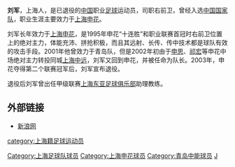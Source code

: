 {{Football player infobox
| playername =刘军
| image = 
| fullname = 刘军
| englishfullname = Liu Jun
| nickname =
| dateofbirth ={{birth date and age|1970|1|25}}
| height= {{height|m=1.74}}
| countryofbirth = {{CHN}}
| cityofbirth = [[上海|上海]]
| currentclub  = 退役
| position =  中场
| youthyears = 1980-1982年<br/>1982-1986年<br/>1986-1988年<br/>1988-1989年
| youthclubs = 闸北区少体校<br/>上海市少体校<br/>上海青年队<br/>中国国青队
| years = 1989-1993年<br/>1994-2000年<br>2001年<br>2002-2003年
| clubs = [[上海足球队|上海队]]<br/>[[上海申花|上海申花]]<br>[[青岛中能|青岛啤酒]]<br>[[上海申花|上海申花]]
| caps(goals)=<br/>154{{0}}(15)<br/>{{0}}25{{0}}{{0}}(2)<br/>{{0}}31{{0}}{{0}}(0)
| nationalyears = 1997年-2000年
| nationalteam ={{fb|CHN}}
| nationalcaps(goals)=7 (0)
}}
'''刘军'''{{BD|1970年|1月25日|||L}}，上海人，是已退役的[[中国|中国]]职业[[足球|足球]]运动员，司职右前卫，曾经入选[[中国国家足球队|中国国家队]]，职业生涯主要效力于[[上海申花|上海申花]]。

刘军长年效力于[[上海申花|上海申花]]，是1995年申花“十连胜”和职业联赛首冠时右前卫位置上的绝对主力，体能充沛、拼抢积极，而且其远射、长传、传中技术都是球队有效的攻击手段。2001年他曾效力于青岛队，但是2002年初由于[[申思|申思]]、[[祁宏|祁宏]]等申花中场绝对主力转投同城[[上海中远|上海中远]]，刘军又回到申花，并被任命为队长。2003年，申花夺得第二个联赛冠军后，刘军宣布退役。

退役后刘军曾出任甲级联赛[[上海东亚足球俱乐部|上海东亚足球俱乐部]]助理教练。

==外部链接==
* [http://sports.sina.com.cn/star/liu_jun/index.shtml 新浪网] {{Wayback|url=http://sports.sina.com.cn/star/liu_jun/index.shtml |date=20190609032833 }}

{{上海申花1995年}}

{{start box}}
{{succession box|3=[[上海申花|上海申花]]队长|1=[[申思|申思]]|2=[[虞伟亮|虞伟亮]]|4=2002年-2003年}}
{{end box}}
{{DEFAULTSORT:LIU Jun}}
[[category:上海籍足球运动员|category:上海籍足球运动员]]
[[Category:上海足球队球员|Category:上海足球队球员]]
[[Category:上海申花球员|Category:上海申花球员]]
[[Category:青岛中能球员|Category:青岛中能球员]]
[[Category:刘姓|J]]